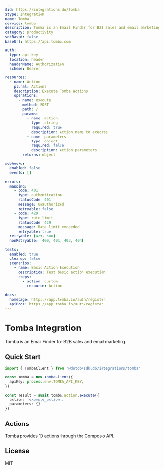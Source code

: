 ```yaml
---
$id: https://integrations.do/tomba
$type: Integration
name: Tomba
service: tomba
description: Tomba is an Email Finder for B2B sales and email marketing.
category: productivity
sdkBased: false
baseUrl: https://api.tomba.com

auth:
  type: api-key
  location: header
  headerName: Authorization
  scheme: Bearer

resources:
  - name: Action
    plural: Actions
    description: Execute Tomba actions
    operations:
      - name: execute
        method: POST
        path: /
        params:
          - name: action
            type: string
            required: true
            description: Action name to execute
          - name: parameters
            type: object
            required: false
            description: Action parameters
        returns: object

webhooks:
  enabled: false
  events: []

errors:
  mapping:
    - code: 401
      type: authentication
      statusCode: 401
      message: Unauthorized
      retryable: false
    - code: 429
      type: rate_limit
      statusCode: 429
      message: Rate limit exceeded
      retryable: true
  retryable: [429, 500]
  nonRetryable: [400, 401, 403, 404]

tests:
  enabled: true
  cleanup: false
  scenarios:
    - name: Basic Action Execution
      description: Test basic action execution
      steps:
        - action: custom
          resource: Action

docs:
  homepage: https://app.tomba.io/auth/register
  apiDocs: https://app.tomba.io/auth/register
---
```


# Tomba Integration

Tomba is an Email Finder for B2B sales and email marketing.

## Quick Start

```typescript
import { TombaClient } from '@dotdo/sdk.do/integrations/tomba'

const tomba = new TombaClient({
  apiKey: process.env.TOMBA_API_KEY,
})

const result = await tomba.action.execute({
  action: 'example_action',
  parameters: {},
})
```

## Actions

Tomba provides 10 actions through the Composio API.

## License

MIT
